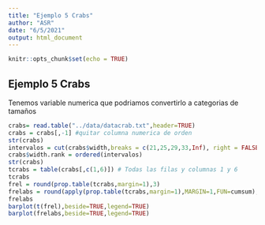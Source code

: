 ```yaml
---
title: "Ejemplo 5 Crabs"
author: "ASR"
date: "6/5/2021"
output: html_document
---
```


```r
knitr::opts_chunk$set(echo = TRUE)
```

## Ejemplo 5 Crabs
Tenemos variable numerica que podriamos convertirlo a categorias de tamaños

```r
crabs= read.table("../data/datacrab.txt",header=TRUE)
crabs = crabs[,-1] #quitar columna numerica de orden
str(crabs)
intervalos = cut(crabs$width,breaks = c(21,25,29,33,Inf), right = FALSE, labels=c("21-25","25-29","29-33","33-..."))
crabs$width.rank = ordered(intervalos)
str(crabs)
tcrabs = table(crabs[,c(1,6)]) # Todas las filas y columnas 1 y 6
tcrabs
frel = round(prop.table(tcrabs,margin=1),3)
frelabs = round(apply(prop.table(tcrabs,margin=1),MARGIN=1,FUN=cumsum),3) # Acumuladas relativas
frelabs
barplot(t(frel),beside=TRUE,legend=TRUE)
barplot(frelabs,beside=TRUE,legend=TRUE)
```

